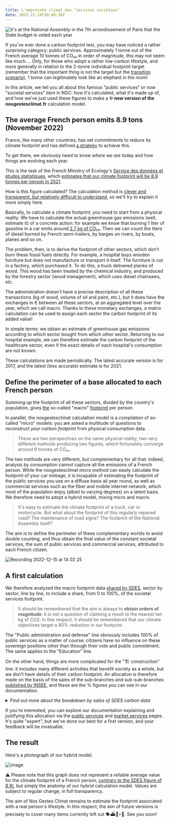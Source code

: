 ---
title: L'empreinte climat des "services sociétaux"
date: 2022-12-14T10:49:38Z
---

![it's at the National Assembly in the 7th arrondissement of Paris that the State budget is voted each year](https://user-images.githubusercontent.com/1177762/205978955-88a0ad61-244c-4afb-89a9-600eef3a5f1c.jpg)

If you've ever done a carbon footprint test, you may have noticed a rather surprising category: public services. Approximately 1 tonne out of the French average 10 tonnes of CO₂ₑ in order of magnitude, this may not seem like much.... Only, for those who adopt a rather low-carbon lifestyle, and more generally in relation to the 2-tonne individual footprint target (remember that the important thing is not the target but the <a href="https://nosgestesclimat.fr/blog/budget/">transition scenario</a>), 1 tonne can legitimately look like an elephant in the room! 

In this article, we tell you all about this famous "public services" or now "societal services" item in NGC: how it's calculated, what it's made up of, and how we've just used these figures to make a **✨ new version of the nosgestesclimat.fr** calculation model. 

## The average French person emits 8.9 tons (November 2022)

France, like many other countries, has set commitments to reduce its climate footprint and has defined <a href="https://www.ecologie.gouv.fr/strategie-nationale-bas-carbone-snbc">a strategy</a> to achieve this.  

To get there, we obviously need to know *where we are* today and how things are evolving each year. 

This is the task of the French Ministry of Ecology's <a href="https://www.statistiques.developpement-durable.gouv.fr/">Service des données et études statistiques</a>, which <a href="https://www.statistiques.developpement-durable.gouv.fr/lempreinte-carbone-de-la-france-de-1995-2021?rubrique=27&dossier=1286">estimates that our climate footprint will be 8.9 tonnes per person in 2021</a>. 

How is this figure calculated? The calculation method is <a href="https://github.com/incubateur-ademe/nosgestesclimat-site/files/9980633/methodologie_empreinte_carbone_octobre2021_0.pdf">clever and transparent, but relatively difficult to understand</a>, so we'll try to explain it more simply here.

Basically, to calculate a climate footprint, you need to start from a physical reality. We have to calculate the actual greenhouse gas emissions (well, estimate it) of a concrete action: for example we know that burning 1 liter of gasoline in a car emits around <a href="https://nosgestesclimat.fr/documentation/transport/voiture/thermique/empreinte-au-litre">2.7 kg of CO₂ₑ</a>. Then we can count the liters of diesel burned by French semi-trailers, by barges on rivers, by boats, planes and so on. 

The problem, then, is to derive the footprint of other sectors, which don't burn these fossil fuels directly. For example, a hospital buys wooden furniture but does not manufacture or transport it itself. The furniture is cut in a factory, which purchased it. To do this, a truck delivered planks of wood. This wood has been treated by the chemical industry, and produced by the forestry sector (wood management), which uses diesel chainsaws, etc. 

The administration doesn't have a precise description of all these transactions (kg of wood, volume of oil and paint, etc.), but it does have the exchanges in € between all these sectors, at an aggregated level over the year, which we call macro. Thanks to these monetary exchanges, a matrix calculation can be used to assign each sector the carbon footprint of its added value!

In simple terms: we obtain an estimate of greenhouse gas emissions according to which sector bought from which other sector. Returning to our hospital example, we can therefore estimate the carbon footprint of the healthcare sector, even if the exact details of each hospital's consumption are not known.

These calculations are made periodically. The latest accurate version is for 2017, and the latest (less accurate) estimate is for 2021. 

## Define the perimeter of a base allocated to each French person

Summing up the footprint of all these sectors, divided by the country's population, gives <a href="https://nosgestesclimat.fr/documentation/empreinte-SDES">the</a> so-called "macro" <a href="https://nosgestesclimat.fr/documentation/empreinte-SDES">footprint</a> per person. 

In parallel, the nosgestesclimat calculation model is a compilation of so-called "micro" models: you are asked a multitude of questions to reconstruct *your carbon footprint* from physical consumption data.

> These are two perspectives on the same physical reality, two very different methods producing two figures, which fortunately converge around 9 tonnes of CO₂ₑ. 

The two methods are very different, but complementary for all that: indeed, analysis by consumption cannot capture all the emissions of a French person. While the nosgestesclimat micro method can easily calculate the footprint of your car mileage, it is incapable of estimating the footprint of the public services you use on a diffuse basis all year round, as well as commercial services such as the fiber and mobile internet network, which most of the population enjoy (albeit to varying degrees) on a latent basis. We therefore need to adopt a hybrid model, mixing micro and macro.

> It's easy to estimate the climate footprint of a truck, car or motorcycle. But what about the footprint of this regularly repaved road? The maintenance of road signs? The footprint of the National Assembly itself? 

The aim is to define the perimeter of these complementary worlds to avoid double counting, and thus obtain the final value of the constant societal services, the sum of public services and commercial services, attributed to each French citizen.

![Recording 2022-12-15 at 14 02 25](https://user-images.githubusercontent.com/1177762/207865812-a37bbe96-2acd-4f0b-b9b5-ed64e93597da.gif)



## A first calculation

We therefore analyzed the macro footprint data <a href="https://www.statistiques.developpement-durable.gouv.fr/la-decomposition-de-lempreinte-carbone-de-la-demande-finale-de-la-france-par-postes-de-consommation">shared by SDES</a>, sector by sector, line by line, to include a share, from 0 to 100%, of the societal services footprint. 

> It should be remembered that the aim is always to **obtain orders of magnitude**: it is not a question of claiming a result to the nearest ten kg of CO2. In this respect, it should be remembered that our climate objectives target a 90% reduction in our footprint. 

The "Public administration and defense" line obviously includes 100% of public services as a matter of course: citizens have no influence on these sovereign positions other than through their vote and public commitment. The same applies to the "Education" line. 

On the other hand, things are more complicated for the "🏗️ construction" line: it includes many different activities that benefit society as a whole, but we don't have details of their carbon footprint. An allocation is therefore made on the basis of the sales of the sub-branches and sub-sub-branches <a href="https://www.insee.fr/fr/statistiques/4226067?sommaire=4226092">published by INSEE</a>, and these are the % figures you can see in our documentation. 

<details>


<summary><i>Find out more about the breakdown by sales of SDES carbon data</i></summary>

> The data provided by SDES gives a carbon footprint corresponding to what is consumed on French territory by economic branch (e.g.: E36 = water distribution network = 677 kTCO₂ₑ) or by group of economic branches (e.g.: F41_43 = Construction = 54116 kTCO₂ₑ). For this data, there is therefore a first level of aggregation, which we have chosen to disaggregate according to the <a href="https://www.insee.fr/fr/statistiques/4226067?sommaire=4226092">branch's</a> share of sales in the grouping proposed by SDES (e.g. for F41_43, we have F41=25%, F42=13.5%, F43=61.5%)
&gt
> As some data are secret, we have assumed that they are also secret for the calculation of the national carbon footprint. In the absence of further information, we have chosen not to consider them in these decomposition calculations.
&gt
> To go even further, we sometimes needed a higher level of precision by looking at economic sub-branches. Indeed, if we take the example of E38 relating to waste collection, only sub-branches E3812 and E3822, concerning hazardous waste, were to be included in public services. We have therefore also used the breakdown by sales to highlight the carbon intensity associated with the sub-branches in question within E38.

</details>


If you're interested, you can explore our documentation explaining and justifying this allocation via the <a href="https://nosgestesclimat.fr/documentation/services%20soci%C3%A9taux%20.%20services%20publics">public services</a> and <a href="https://nosgestesclimat.fr/documentation/services-soci%C3%A9taux/services-marchands">market services</a> pages. It's quite "expert", but we've done our best for a first version, and your feedback will be invaluable.

## The result

Here's a photograph of our hybrid model. 

![image](https://user-images.githubusercontent.com/1177762/207576758-03cfbc96-a6a2-4817-a4cb-4c4562342783.png)


⚠️ Please note that this graph does not represent a reliable average value for the climate footprint of a French person, <a href="https://www.statistiques.developpement-durable.gouv.fr/lempreinte-carbone-de-la-france-de-1995-2021?rubrique=27&dossier=1286">contrary to the SDES figure of 8.9t</a>, but simply the anatomy of our hybrid calculation model. Values are subject to regular change, in full transparency. 

The aim of Nos Gestes Climat remains to estimate the footprint associated with a real person's lifestyle. In this respect, the aim of future versions is precisely to cover many items currently left out 🐕️⛴️🛵⚡️🏡. See you soon!
